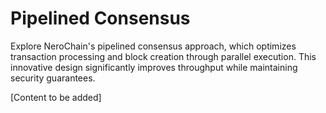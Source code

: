 # Pipelined Consensus

Explore NeroChain's pipelined consensus approach, which optimizes transaction processing and block creation through parallel execution. This innovative design significantly improves throughput while maintaining security guarantees.

[Content to be added] 